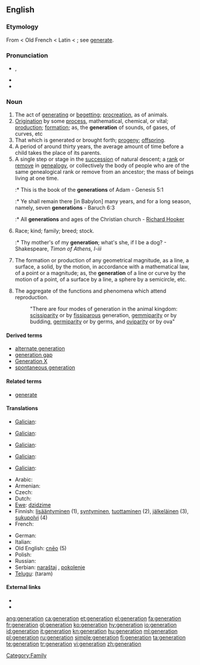 {{wikipedia|Generation}}
{{rfc}}
{{also|Generation|génération}}
==English==

===Etymology===
From {{etyl|enm}} {{term|generacioun}} < Old French {{term|génération}} < Latin {{term|generatio}} < {{term|generare||to beget, generate}}; see [[generate]].

===Pronunciation===
* {{IPA|/ˌʤɛnəˈɹeɪʃən/}}, {{SAMPA|/%dZEn@"reIS@n/}}
* {{audio|en-us-generation.ogg|Audio (US)}}
* {{rhymes|eɪʃǝn}}

===Noun===
{{en-noun}}

# The act of [[generating]] or [[begetting]]; [[procreation]], as of animals.
# [[origination|Origination]] by some [[process]], mathematical, chemical, or vital; [[production]]; [[formation]]; as, the '''generation''' of sounds, of gases, of curves, etc
# That which is generated or brought forth; [[progeny]]; [[offspring]].
# A period of around thirty years, the average amount of time before a child takes the place of its parents.
# A single step or stage in the [[succession]] of natural descent; a [[rank]] or [[remove]] in [[genealogy]], or collectively the body of people who are of the same genealogical rank or remove from an ancestor; the mass of beings living at one time.
#:* This is the book of the '''generations''' of Adam - Genesis 5:1
#:* Ye shall remain there [in Babylon] many years, and for a long season, namely, seven '''generations''' - Baruch 6:3
#:* All '''generations''' and ages of the Christian church - [[w:Richard Hooker|Richard Hooker]]
# Race; kind; family; breed; stock.
#:* Thy mother's of my '''generation'''; what's she, if I be a dog? - Shakespeare, ''Timon of Athens, I-iii''
# {{geometry}} The formation or production of any geometrical magnitude, as a line, a surface, a solid, by the motion, in accordance with a mathematical law, of a point or a magnitude; as, the '''generation''' of a line or curve by the motion of a point, of a surface by a line, a sphere by a semicircle, etc.
# {{biology}} The aggregate of the functions and phenomena which attend reproduction.
#: "There are four modes of generation in the animal kingdom: [[scissiparity]] or by [[fissiparous]] generation, [[gemmiparity]] or by budding, [[germiparity]] or by germs, and [[oviparity]] or by ova"

====Derived terms====
* [[alternate generation]]
* [[generation gap]]
* [[Generation X]]
* [[spontaneous generation]]

====Related terms====
* [[generate]]

====Translations====
{{trans-top|act of generating or begetting}}
* [[Galician]]: {{t|gl|xeración|f}}
{{trans-mid}}
{{trans-bottom}}

{{trans-top|origination by some process}}
* [[Galician]]: {{t|gl|xeración|f}}
{{trans-mid}}
{{trans-bottom}}

{{trans-top|that which is generated or brought forth}}
{{trans-mid}}
{{trans-bottom}}

{{trans-top|period of around thirty years}}
* [[Galician]]: {{t|gl|xeración|f}}
{{trans-mid}}
{{trans-bottom}}

{{trans-top|single step in the succession of natural descent}}
* [[Galician]]: {{t|gl|xeración|f}}
{{trans-mid}}
{{trans-bottom}}

{{trans-top|race, kind, family}}
* [[Galician]]: {{t|gl|xeración|f}}
{{trans-mid}}
{{trans-bottom}}

{{trans-top|geometry}}
{{trans-mid}}
{{trans-bottom}}

{{trans-top|biology}}
{{trans-mid}}
{{trans-bottom}}

{{checktrans-top|fixme=the act of generating or begetting}}
* Arabic: {{t|ar|جيل|m|tr=jiil}}
* Armenian: {{t-|hy|սերունդ|tr=serund}}
* Czech: {{t-|cs|generace|f}}
* Dutch: {{t+|nl|generatie}}
* [[Ewe]]: [[dzidzime]] {{n}}
* Finnish: [[lisääntyminen]] (1), [[syntyminen]], [[tuottaminen]] (2), [[jälkeläinen]] (3), [[sukupolvi]] (4)
* French: {{t+|fr|génération}}
{{checktrans-mid}}
* German: {{t+|de|Generation|f}}
* Italian: {{t-|it|generazione|f}}
* Old English: [[cneo|cnēo]] {{n}} (5)
* Polish: {{t-|pl|pokolenie|n}}
* Russian: {{t+|ru|поколение|f}}
* Serbian: [[naraštaj]] {{m}}, [[pokolenje]] {{n}}
* [[Telugu]]: {{t|te|తరం}} (taram)
{{checktrans-bottom}}

====External links====
* {{R:Webster 1913}}
* {{R:Century 1911}}

[[Category:Family]]

[[ang:generation]]
[[ca:generation]]
[[et:generation]]
[[el:generation]]
[[fa:generation]]
[[fr:generation]]
[[gl:generation]]
[[ko:generation]]
[[hy:generation]]
[[io:generation]]
[[id:generation]]
[[it:generation]]
[[kn:generation]]
[[hu:generation]]
[[ml:generation]]
[[pl:generation]]
[[ru:generation]]
[[simple:generation]]
[[fi:generation]]
[[ta:generation]]
[[te:generation]]
[[tr:generation]]
[[vi:generation]]
[[zh:generation]]